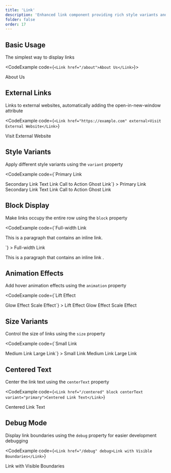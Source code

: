 ```yaml
---
title: 'Link'
description: 'Enhanced link component providing rich style variants and animation effects, suitable for navigation, buttons, calls-to-action, and various other scenarios'
folder: false
order: 17
---
```



## Basic Usage

The simplest way to display links

<CodeExample code={`<Link href="/about">About Us</Link>`}>
  <Link href="/about">About Us</Link>
</CodeExample>

## External Links

Links to external websites, automatically adding the open-in-new-window attribute

<CodeExample
  code={`<Link href="https://example.com" external>Visit External Website</Link>`}
>
  <Link href="https://example.com" external>
    Visit External Website
  </Link>
</CodeExample>

## Style Variants

Apply different style variants using the `variant` property

<CodeExample
  code={`<Link href="/signup" variant="primary">Primary Link</Link>
<Link href="/learn-more" variant="secondary">Secondary Link</Link>
<Link href="/docs" variant="text">Text Link</Link>
<Link href="/get-started" variant="cta">Call to Action</Link>
<Link href="/preview" variant="ghost">Ghost Link</Link>`}
>
  <Link href="/signup" variant="primary">
    Primary Link
  </Link>
  <Link href="/learn-more" variant="secondary" class="cosy:ml-2">
    Secondary Link
  </Link>
  <Link href="/docs" variant="text" class="cosy:ml-2">
    Text Link
  </Link>
  <Link href="/get-started" variant="cta" class="cosy:ml-2">
    Call to Action
  </Link>
  <Link href="/preview" variant="ghost" class="cosy:ml-2">
    Ghost Link
  </Link>
</CodeExample>

## Block Display

Make links occupy the entire row using the `block` property

<CodeExample
  code={`<Link href="/contact" block variant="primary">Full-width Link</Link>
<p class="cosy:mt-2">This is a paragraph that contains an <Link href="/inline">inline link</Link>.</p>`}
>
  <Link href="/contact" block variant="primary">
    Full-width Link
  </Link>
  <p class="cosy:mt-2">
    This is a paragraph that contains an <Link href="/inline">inline link</Link>
    .
  </p>
</CodeExample>

## Animation Effects

Add hover animation effects using the `animation` property

<CodeExample
  code={`<Link href="/contact" animation="hover-lift" variant="primary">Lift Effect</Link>
<Link href="/features" animation="hover-glow" variant="secondary">Glow Effect</Link>
<Link href="/pricing" animation="hover-scale" variant="cta">Scale Effect</Link>`}
>
  <Link href="/contact" animation="hover-lift" variant="primary">
    Lift Effect
  </Link>
  <Link
    href="/features"
    animation="hover-glow"
    variant="secondary"
    class="cosy:ml-2"
  >
    Glow Effect
  </Link>
  <Link href="/pricing" animation="hover-scale" variant="cta" class="cosy:ml-2">
    Scale Effect
  </Link>
</CodeExample>

## Size Variants

Control the size of links using the `size` property

<CodeExample
  code={`<Link href="/small" size="sm">Small Link</Link>
<Link href="/medium" size="md">Medium Link</Link>
<Link href="/large" size="lg">Large Link</Link>`}
>
  <Link href="/small" size="sm">
    Small Link
  </Link>
  <Link href="/medium" size="md" class="cosy:ml-2">
    Medium Link
  </Link>
  <Link href="/large" size="lg" class="cosy:ml-2">
    Large Link
  </Link>
</CodeExample>

## Centered Text

Center the link text using the `centerText` property

<CodeExample
  code={`<Link href="/centered" block centerText variant="primary">Centered Link Text</Link>`}
>
  <Link href="/centered" block centerText variant="primary">
    Centered Link Text
  </Link>
</CodeExample>

## Debug Mode

Display link boundaries using the `debug` property for easier development debugging

<CodeExample
  code={`<Link href="/debug" debug>Link with Visible Boundaries</Link>`}
>
  <Link href="/debug" debug>
    Link with Visible Boundaries
  </Link>
</CodeExample>
